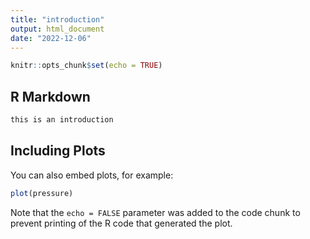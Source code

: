 ```yaml
---
title: "introduction"
output: html_document
date: "2022-12-06"
---
```


```r
knitr::opts_chunk$set(echo = TRUE)
```

## R Markdown


```r
this is an introduction 
```

## Including Plots

You can also embed plots, for example:

```r
plot(pressure)
```

Note that the `echo = FALSE` parameter was added to the code chunk to prevent printing of the R code that generated the plot.
